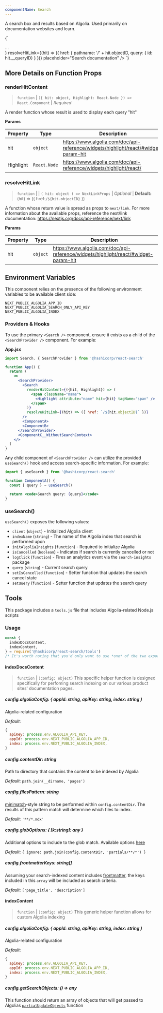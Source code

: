 ```yaml
---
componentName: Search
---
```


A search box and results based on Algolia. Used primarily on documentation websites and learn.

<LiveComponent>{`<SearchProvider>
  <Search
    renderHitContent={({ hit, Highlight }) => <div>...</div>}
    resolveHitLink={(hit) => ({ href: { pathname: '/' + hit.objectID, query: { id: hit.__queryID} } })}
    placeholder="Search documentation"
  />
</SearchProvider>`}</LiveComponent>

<UsageDetails packageName="@hashicorp/react-search" />

## More Details on Function Props

### renderHitContent

> `function` | `({ hit: object, Highlight: React.Node }) => React.Component` | _Required_

A render function whose result is used to display each query "hit"

**Params**

| Property  | Type         | Description                                                                         |
| --------- | ------------ | ----------------------------------------------------------------------------------- |
| hit       | `object`     | https://www.algolia.com/doc/api-reference/widgets/highlight/react/#widget-param-hit |
| Highlight | `React.Node` | https://www.algolia.com/doc/api-reference/widgets/highlight/react/                  |

### resolveHitLink

> `function` | | `( hit: object ) => NextLinkProps` | _Optional_ | **Default:** (hit) => ({ href:`/${hit.objectID}` })

A function whose return value is spread as props to `next/link`.
For more information about the available props, reference the next/link documentation: https://nextjs.org/docs/api-reference/next/link

**Params**

| Property | Type     | Description                                                                         |
| -------- | -------- | ----------------------------------------------------------------------------------- |
| hit      | `object` | https://www.algolia.com/doc/api-reference/widgets/highlight/react/#widget-param-hit |

## Environment Variables

This component relies on the presence of the following environment variables to be available client side:

```text
NEXT_PUBLIC_ALGOLIA_APP_ID
NEXT_PUBLIC_ALGOLIA_SEARCH_ONLY_API_KEY
NEXT_PUBLIC_ALGOLIA_INDEX
```

### Providers & Hooks

To use the primary `<Search />` component, ensure it exists as a child of the `<SearchProvider />` component. For example:

**App.jsx**

```jsx
import Search, { SearchProvider } from '@hashicorp/react-search'

function App() {
  return (
    <>
      <SearchProvider>
        <Search
          renderHitContent={({hit, Highlight}) => (
            <span className="name">
              <Highlight attribute="name" hit={hit} tagName="span" />
            </span>
          )}
          resolveHitLink={(hit) => ({ href: `/${hit.objectID}` })}
        />
        <ComponentA>
        <ComponentB>
      </SearchProvider>
      <ComponentC__WithoutSearchContext>
    </>
  )
}
```

Any child component of `<SearchProvider />` can utilize the provided `useSearch()` hook and access search-specific information. For example:

```jsx
import { useSearch } from '@hashicorp/react-search'

function ComponentA() {
  const { query } = useSearch()

  return <code>Search query: {query}</code>
}
```

### useSearch()

`useSearch()` exposes the following values:

- `client` (`object`) - Initialized Algolia client
- `indexName` (`string`) - The name of the Algolia index that search is performed upon
- `initAlgoliaInsights` (`function`) - Required to initialize Algolia
- `isCancelled` (`boolean`) - Indicates if search is currently cancelled or not
- `logClick` (`function`) - Fires an analytics event via the `search-insights` package
- `query` (`string`) - Current search query
- `setIsCancelled` (`function`) - Setter function that updates the search cancel state
- `setQuery` (`function`) - Setter function that updates the search query

## Tools

This package includes a `tools.js` file that includes Algolia-related Node.js scripts

### Usage

```js
const {
  indexDocsContent,
  indexContent,
} = require('@hashicorp/react-search/tools')
/* It's worth noting that you'd only want to use *one* of the two exported functions */
```

#### indexDocsContent

> `function` | `(config: object)`
> This specific helper function is designed specifically for perfoming search indexing on our various product sites' documentation pages.

##### config.algoliaConfig: { appId: string, apiKey: string, index: string }

Algolia-related configuration

_Default_:

```js
{
  apiKey: process.env.ALGOLIA_API_KEY,
  appId: process.env.NEXT_PUBLIC_ALGOLIA_APP_ID,
  index: process.env.NEXT_PUBLIC_ALGOLIA_INDEX,
}
```

##### config.contentDir: string

Path to directory that contains the content to be indexed by Algolia

_Default_: `path.join(__dirname, 'pages')`

##### config.filesPattern: string

[minimatch](https://github.com/isaacs/minimatch)-style string to be performed within `config.contentDir`. The results of this pattern match will determine which files to index.

_Default_: `'**/*.mdx'`

##### config.globOptions: { [k:string]: any }

Additional options to include to the glob match. Available options [here](https://github.com/isaacs/node-glob#options)

_Default_: `{ ignore: path.join(config.contentDir, 'partials/**/*') }`

##### config.frontmatterKeys: string[]

Assuming your search-indexed content includes [frontmatter](https://jekyllrb.com/docs/front-matter/), the keys included in this `array` will be included as search criteria.

_Default_: `['page_title', 'description']`

#### indexContent

> `function` | `(config: object)`
> This generic helper function allows for custom Algolia indexing

##### config.algoliaConfig: { appId: string, apiKey: string, index: string }

Algolia-related configuration

_Default_:

```js
{
  apiKey: process.env.ALGOLIA_API_KEY,
  appId: process.env.NEXT_PUBLIC_ALGOLIA_APP_ID,
  index: process.env.NEXT_PUBLIC_ALGOLIA_INDEX,
}
```

##### config.getSearchObjects: () => any

This function should return an array of objects that will get passed to Algolias [`partialUpdateObjects`](https://www.algolia.com/doc/api-reference/api-methods/partial-update-objects/) function
